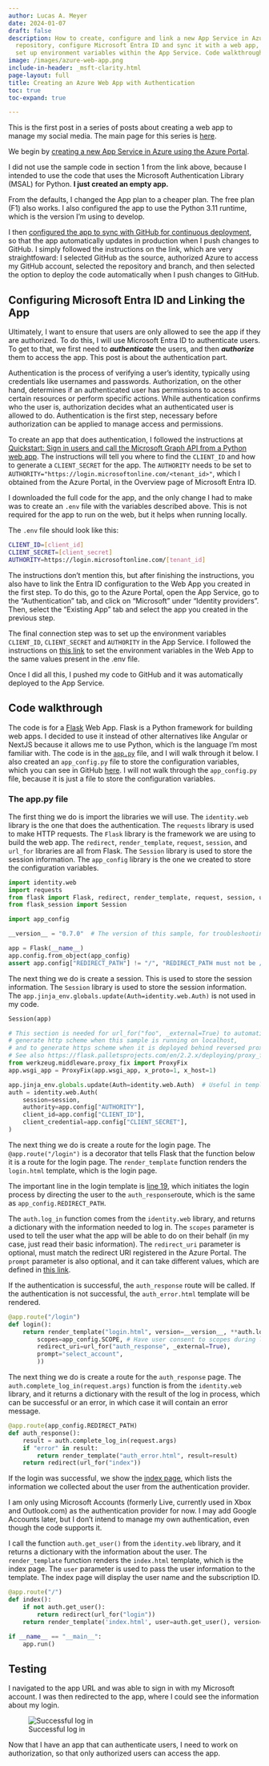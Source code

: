 ```yaml
---
author: Lucas A. Meyer
date: 2024-01-07
draft: false
description: How to create, configure and link a new App Service in Azure to a GitHub
  repository, configure Microsoft Entra ID and sync it with a web app, and how to
  set up environment variables within the App Service. Code walkthrough.
image: /images/azure-web-app.png
include-in-header: _msft-clarity.html
page-layout: full
title: Creating an Azure Web App with Authentication
toc: true
toc-expand: true

---
```


This is the first post in a series of posts about creating a web app to manage my social media. The main page for this series is [here](2024-01-05-thread_manager.qmd).

We begin by [creating a new App Service in Azure using the Azure Portal](https://learn.microsoft.com/en-us/azure/app-service/quickstart-python?tabs=django%2Cwindows%2Cazure-portal%2Cvscode-deploy%2Cdeploy-instructions-azportal%2Cterminal-bash%2Cdeploy-instructions-zip-azcli#2---create-a-web-app-in-azure).

:::{.callout-important}
I did not use the sample code in section 1 from the link above, because I intended to use the code that uses the Microsoft Authentication Library (MSAL) for Python. **I just created an empty app.**
:::

From the defaults, I changed the App plan to a cheaper plan. The free plan (F1) also works. I also configured the app to use the Python 3.11 runtime, which is the version I'm using to develop.

I then [configured the app to sync with GitHub for continuous deployment](https://learn.microsoft.com/en-us/azure/app-service/deploy-continuous-deployment?tabs=github), so that the app automatically updates in production when I push changes to GitHub. I simply followed the instructions on the link, which are very straightfoward: I selected GitHub as the source, authorized Azure to access my GitHub account, selected the repository and branch, and then selected the option to deploy the code automatically when I push changes to GitHub. 

## Configuring Microsoft Entra ID and Linking the App

Ultimately, I want to ensure that users are only allowed to see the app if they are authorized. To do this, I will use Microsoft Entra ID to authenticate users. To get to that, we first need to ***authenticate*** the users, and then ***authorize*** them to access the app. This post is about the authentication part.

:::{.callout-note}
Authentication is the process of verifying a user's identity, typically using credentials like usernames and passwords. Authorization, on the other hand, determines if an authenticated user has permissions to access certain resources or perform specific actions. While authentication confirms who the user is, authorization decides what an authenticated user is allowed to do. Authentication is the first step, necessary before authorization can be applied to manage access and permissions.
:::

To create an app that does authentication, I followed the instructions at [Quickstart: Sign in users and call the Microsoft Graph API from a Python web app](https://learn.microsoft.com/en-us/entra/identity-platform/quickstart-web-app-python-sign-in?tabs=windows). The instructions will tell you where to find the `CLIENT_ID` and how to generate a `CLIENT_SECRET` for the app. The `AUTHORITY` needs to be set to `AUTHORITY="https://login.microsoftonline.com/<tenant_id>"`, which I obtained from the Azure Portal, in the Overview page of Microsoft Entra ID.

I downloaded the full code for the app, and the only change I had to make was to create an `.env` file with the variables described above. This is not required for the app to run on the web, but it helps when running locally.

The `.env` file should look like this:
```bash
CLIENT_ID=[client_id]
CLIENT_SECRET=[client_secret]
AUTHORITY=https://login.microsoftonline.com/[tenant_id]
```
The instructions don't mention this, but after finishing the instructions, you also have to link the Entra ID configuration to the Web App you created in the first step. To do this, go to the Azure Portal, open the App Service, go to the "Authentication" tab, and click on "Microsoft" under "Identity providers". Then, select the "Existing App" tab and select the app you created in the previous step.

The final connection step was to set up the environment variables `CLIENT_ID`,  `CLIENT_SECRET` and `AUTHORITY` in the App Service. I followed the instructions on [this link](https://docs.microsoft.com/en-us/azure/app-service/configure-common#configure-app-settings) to set the environment variables in the Web App to the same values present in the .env file. 

Once I did all this, I pushed my code to GitHub and it was automatically deployed to the App Service. 

## Code walkthrough

The code is for a [Flask](https://flask.palletsprojects.com/en/3.0.x/) Web App. Flask is a Python framework for building web apps. I decided to use it instead of other alternatives like Angular or NextJS because it allows me to use Python, which is the language I'm most familiar with. The code is in the [`app.py`](https://github.com/lucas-a-meyer/thread-manager/blob/65a6fe606281ab89b55b9e6add9fd476c3b0d024/app.py) file, and I will walk through it below. I also created an `app_config.py` file to store the configuration variables, which you can see in GitHub [here](https://github.com/lucas-a-meyer/thread-manager/blob/main/app_config.py). I will not walk through the `app_config.py` file, because it is just a file to store the configuration variables.

### The app.py file

The first thing we do is import the libraries we will use. The `identity.web` library is the one that does the authentication. The `requests` library is used to make HTTP requests. The `Flask` library is the framework we are using to build the web app. The `redirect`, `render_template`, `request`, `session`, and `url_for` libraries are all from Flask. The `Session` library is used to store the session information. The `app_config` library is the one we created to store the configuration variables.

```python
import identity.web
import requests
from flask import Flask, redirect, render_template, request, session, url_for
from flask_session import Session

import app_config

__version__ = "0.7.0"  # The version of this sample, for troubleshooting purpose

app = Flask(__name__)
app.config.from_object(app_config)
assert app.config["REDIRECT_PATH"] != "/", "REDIRECT_PATH must not be /"
```

The next thing we do is create a session. This is used to store the session information. The `Session` library is used to store the session information. The `app.jinja_env.globals.update(Auth=identity.web.Auth)` is not used in my code.

```python
Session(app)

# This section is needed for url_for("foo", _external=True) to automatically
# generate http scheme when this sample is running on localhost,
# and to generate https scheme when it is deployed behind reversed proxy.
# See also https://flask.palletsprojects.com/en/2.2.x/deploying/proxy_fix/
from werkzeug.middleware.proxy_fix import ProxyFix
app.wsgi_app = ProxyFix(app.wsgi_app, x_proto=1, x_host=1)

app.jinja_env.globals.update(Auth=identity.web.Auth)  # Useful in template for B2C
auth = identity.web.Auth(
    session=session,
    authority=app.config["AUTHORITY"],
    client_id=app.config["CLIENT_ID"],
    client_credential=app.config["CLIENT_SECRET"],
)
```

The next thing we do is create a route for the login page. The `@app.route("/login")` is a decorator that tells Flask that the function below it is a route for the login page. The `render_template` function renders the `login.html` template, which is the login page. 

The important line in the login template is [line 19](https://github.com/lucas-a-meyer/thread-manager/blob/65a6fe606281ab89b55b9e6add9fd476c3b0d024/templates/login.html#L19), which initiates the login process by directing the user to the `auth_response`route, which is the same as `app_config.REDIRECT_PATH`. 

The `auth.log_in` function comes from the `identity.web` library, and returns a dictionary with the information needed to log in. The `scopes` parameter is used to tell the user what the app will be able to do on their behalf (in my case, just read their basic information). The `redirect_uri` parameter is optional, must match the redirect URI registered in the Azure Portal. The `prompt` parameter is also optional, and it can take different values, which are defined in [this link](https://openid.net/specs/openid-connect-core-1_0.html#AuthRequest).

If the authentication is successful, the `auth_response` route will be called. If the authentication is not successful, the `auth_error.html` template will be rendered.

```python
@app.route("/login")
def login():
    return render_template("login.html", version=__version__, **auth.log_in(
        scopes=app_config.SCOPE, # Have user consent to scopes during log-in
        redirect_uri=url_for("auth_response", _external=True), 
        prompt="select_account",  
        ))
```

The next thing we do is create a route for the `auth_response` page. The `auth.complete_log_in(request.args)` function is from the `identity.web` library, and it returns a dictionary with the result of the log in process, which can be successful or an error, in which case it will contain an error message.

```python
@app.route(app_config.REDIRECT_PATH)
def auth_response():
    result = auth.complete_log_in(request.args)
    if "error" in result:
        return render_template("auth_error.html", result=result)
    return redirect(url_for("index"))
```

If the login was successful, we show the [index page](https://github.com/lucas-a-meyer/thread-manager/blob/65a6fe606281ab89b55b9e6add9fd476c3b0d024/templates/index.html), which lists the information we collected about the user from the authentication provider. 

I am only using Microsoft Accounts (formerly Live, currently used in Xbox and Outlook.com) as the authentication provider for now. I may add Google Accounts later, but I don't intend to manage my own authentication, even though the code supports it. 

I call the function `auth.get_user()` from the `identity.web` library, and it returns a dictionary with the information about the user. The `render_template` function renders the `index.html` template, which is the index page. The `user` parameter is used to pass the user information to the template. The index page will display the user name and the subscription ID.

```python
@app.route("/")
def index():
    if not auth.get_user():
        return redirect(url_for("login"))
    return render_template('index.html', user=auth.get_user(), version=__version__)

if __name__ == "__main__":
    app.run()
```

## Testing

I navigated to the app URL and was able to sign in with my Microsoft account. I was then redirected to the app, where I could see the information about my login.

![Successful log in](/images/thread_manager/step1.png)

Now that I have an app that can authenticate users, I need to work on authorization, so that only authorized users can access the app.


